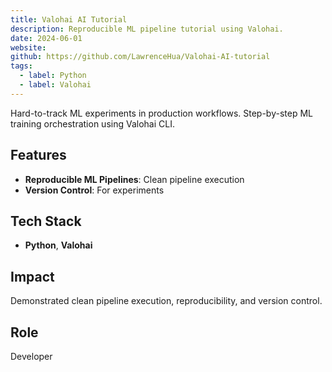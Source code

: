 ```yaml
---
title: Valohai AI Tutorial
description: Reproducible ML pipeline tutorial using Valohai.
date: 2024-06-01
website: 
github: https://github.com/LawrenceHua/Valohai-AI-tutorial
tags:
  - label: Python
  - label: Valohai
---
```


Hard-to-track ML experiments in production workflows. Step-by-step ML training orchestration using Valohai CLI.

## Features

- **Reproducible ML Pipelines**: Clean pipeline execution
- **Version Control**: For experiments

## Tech Stack

- **Python**, **Valohai**

## Impact

Demonstrated clean pipeline execution, reproducibility, and version control.

## Role

Developer
